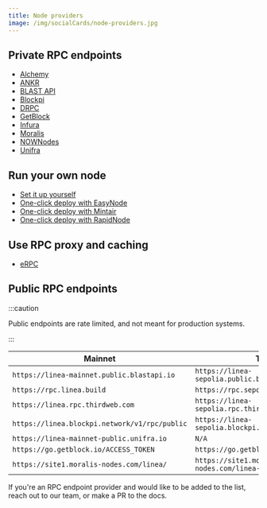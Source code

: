 ```yaml
---
title: Node providers
image: /img/socialCards/node-providers.jpg
---
```


## Private RPC endpoints

- [Alchemy](https://www.alchemy.com/)
- [ANKR](https://www.ankr.com/rpc/)
- [BLAST API](https://blastapi.io/)
- [Blockpi](https://blockpi.io/)
- [DRPC](https://drpc.org/)
- [GetBlock](https://getblock.io/)
- [Infura](https://www.infura.io/)
- [Moralis](https://moralis.io/nodes/)
- [NOWNodes](https://nownodes.io/nodes)
- [Unifra](https://unifra.io/)

## Run your own node

- [Set it up yourself](../../guides/run-a-node/index.mdx)
- [One-click deploy with EasyNode](https://app.easy-node.xyz/)
- [One-click deploy with Mintair](https://mintair.xyz/)
- [One-click deploy with RapidNode](https://rapidnode.xyz)

## Use RPC proxy and caching
- [eRPC](./erpc.md)

## Public RPC endpoints

:::caution

Public endpoints are rate limited, and not meant for production systems.

:::

| Mainnet                                       | Testnet                                              |
|-----------------------------------------------|------------------------------------------------------|
| `https://linea-mainnet.public.blastapi.io`    | `https://linea-sepolia.public.blastapi.io`           |
| `https://rpc.linea.build`                     | `https://rpc.sepolia.linea.build`                    |
| `https://linea.rpc.thirdweb.com`              | `https://linea-sepolia.rpc.thirdweb.com`             |
| `https://linea.blockpi.network/v1/rpc/public` | `https://linea-sepolia.blockpi.network/v1/rpc/public`|
| `https://linea-mainnet-public.unifra.io`      | `N/A`                                                |
| `https://go.getblock.io/ACCESS_TOKEN`         | `https://go.getblock.io/ACCESS_TOKEN`                |
| `https://site1.moralis-nodes.com/linea/`      | `https://site1.moralis-nodes.com/linea-sepolia/`     |

If you're an RPC endpoint provider and would like to be added to the list, reach out to our team, 
or make a PR to the docs.

